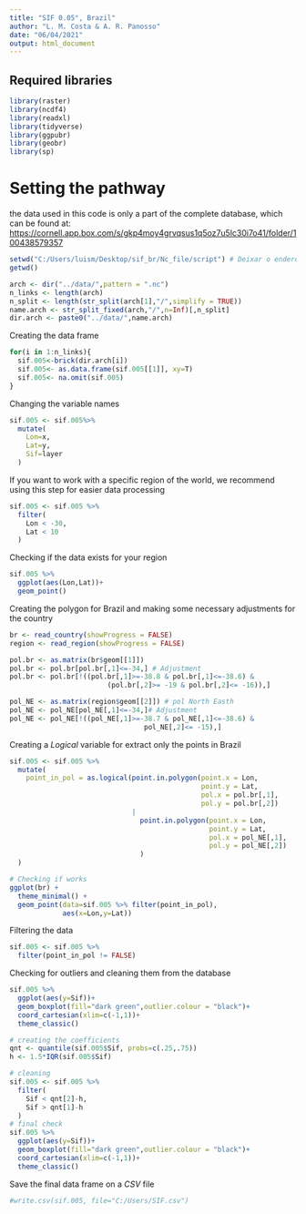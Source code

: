 ```yaml
---
title: "SIF 0.05°, Brazil"
author: "L. M. Costa & A. R. Panosso"
date: "06/04/2021"
output: html_document
---
```


## Required libraries 
```r
library(raster)
library(ncdf4)
library(readxl)
library(tidyverse)
library(ggpubr)
library(geobr)
library(sp)
```

# Setting the pathway

the data used in this code is only a part of the complete database, which can be found at: <https://cornell.app.box.com/s/gkp4moy4grvqsus1q5oz7u5lc30i7o41/folder/100438579357>

```r
setwd("C:/Users/luism/Desktop/sif_br/Nc_file/script") # Deixar o endereço Relativo
getwd()

arch <- dir("../data/",pattern = ".nc")
n_links <- length(arch)
n_split <- length(str_split(arch[1],"/",simplify = TRUE))
name.arch <- str_split_fixed(arch,"/",n=Inf)[,n_split]
dir.arch <- paste0("../data/",name.arch)

```

Creating the data frame

```r
for(i in 1:n_links){
  sif.005<-brick(dir.arch[i])
  sif.005<- as.data.frame(sif.005[[1]], xy=T)
  sif.005<- na.omit(sif.005)
}

```

Changing the variable names
```r
sif.005 <- sif.005%>%
  mutate(
    Lon=x,
    Lat=y,
    Sif=layer
  )
```

If you want to work with a specific region of the world, we recommend using this step for easier data processing
```r
sif.005 <- sif.005 %>% 
  filter(
    Lon < -30,
    Lat < 10
  )

```

Checking if the data exists for your region
```r
sif.005 %>% 
  ggplot(aes(Lon,Lat))+
  geom_point()
```


Creating the polygon for Brazil and making some necessary adjustments for the country

```r
br <- read_country(showProgress = FALSE)
region <- read_region(showProgress = FALSE)

pol.br <- as.matrix(br$geom[[1]])
pol.br <- pol.br[pol.br[,1]<=-34,] # Adjustment 
pol.br <- pol.br[!((pol.br[,1]>=-38.8 & pol.br[,1]<=-38.6) &
                        (pol.br[,2]>= -19 & pol.br[,2]<= -16)),]

pol_NE <- as.matrix(region$geom[[2]]) # pol North Easth
pol_NE <- pol_NE[pol_NE[,1]<=-34,]# Adjustment
pol_NE <- pol_NE[!((pol_NE[,1]>=-38.7 & pol_NE[,1]<=-38.6) &
                                 pol_NE[,2]<= -15),]
```

Creating a *Logical* variable for extract only the points in Brazil

```r
sif.005 <- sif.005 %>% 
  mutate(
    point_in_pol = as.logical(point.in.polygon(point.x = Lon, 
                                               point.y = Lat,
                                               pol.x = pol.br[,1],
                                               pol.y = pol.br[,2])
                              |
                                point.in.polygon(point.x = Lon, 
                                                 point.y = Lat,
                                                 pol.x = pol_NE[,1],
                                                 pol.y = pol_NE[,2])  
                                )
  )

# Checking if works 
ggplot(br) + 
  theme_minimal() +
  geom_point(data=sif.005 %>% filter(point_in_pol),
             aes(x=Lon,y=Lat))
```

Filtering the data

```r

sif.005 <- sif.005 %>%
  filter(point_in_pol != FALSE)
```

Checking for outliers and cleaning them from the database
```r

sif.005 %>% 
  ggplot(aes(y=Sif))+
  geom_boxplot(fill="dark green",outlier.colour = "black")+
  coord_cartesian(xlim=c(-1,1))+
  theme_classic()

# creating the coefficients 
qnt <- quantile(sif.005$Sif, probs=c(.25,.75))
h <- 1.5*IQR(sif.005$Sif)

# cleaning 
sif.005 <- sif.005 %>% 
  filter(
    Sif < qnt[2]-h,
    Sif > qnt[1]-h
  )
# final check 
sif.005 %>% 
  ggplot(aes(y=Sif))+
  geom_boxplot(fill="dark green",outlier.colour = "black")+
  coord_cartesian(xlim=c(-1,1))+
  theme_classic()
```

Save the final data frame on a *CSV* file 
```r
#write.csv(sif.005, file="C:/Users/SIF.csv")
```


